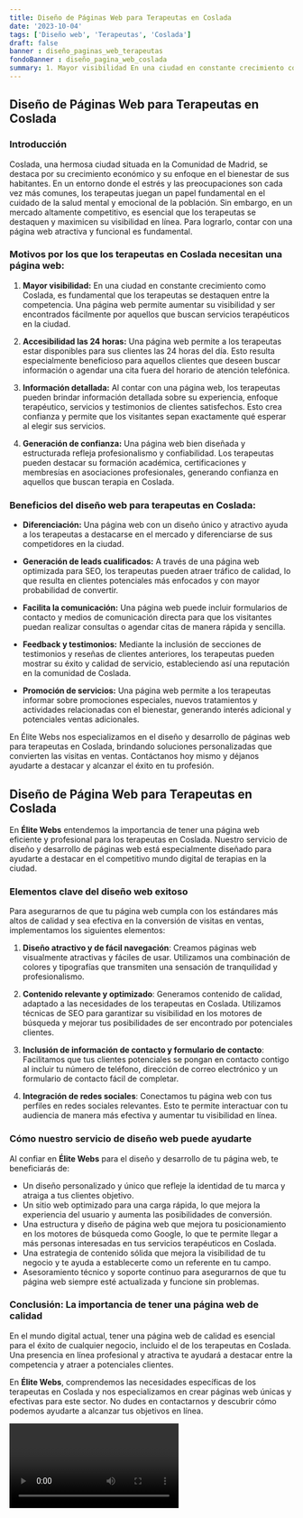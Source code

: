 ```yaml
---
title: Diseño de Páginas Web para Terapeutas en Coslada
date: '2023-10-04'
tags: ['Diseño web', 'Terapeutas', 'Coslada']
draft: false
banner : diseño_paginas_web_terapeutas
fondoBanner : diseño_pagina_web_coslada
summary: 1. Mayor visibilidad En una ciudad en constante crecimiento como Coslada, es fundamental que los terapeutas se destaquen entre la competencia. Una página web permite aumentar su visibilidad y ser encontrados fácilmente por aquellos que buscan servicios terapéuticos en la ciudad.
---
```


## Diseño de Páginas Web para Terapeutas en Coslada

### Introducción
Coslada, una hermosa ciudad situada en la Comunidad de Madrid, se destaca por su crecimiento económico y su enfoque en el bienestar de sus habitantes. En un entorno donde el estrés y las preocupaciones son cada vez más comunes, los terapeutas juegan un papel fundamental en el cuidado de la salud mental y emocional de la población. Sin embargo, en un mercado altamente competitivo, es esencial que los terapeutas se destaquen y maximicen su visibilidad en línea. Para lograrlo, contar con una página web atractiva y funcional es fundamental.

### Motivos por los que los terapeutas en Coslada necesitan una página web:

1. **Mayor visibilidad:** En una ciudad en constante crecimiento como Coslada, es fundamental que los terapeutas se destaquen entre la competencia. Una página web permite aumentar su visibilidad y ser encontrados fácilmente por aquellos que buscan servicios terapéuticos en la ciudad.

2. **Accesibilidad las 24 horas:** Una página web permite a los terapeutas estar disponibles para sus clientes las 24 horas del día. Esto resulta especialmente beneficioso para aquellos clientes que deseen buscar información o agendar una cita fuera del horario de atención telefónica.

3. **Información detallada:** Al contar con una página web, los terapeutas pueden brindar información detallada sobre su experiencia, enfoque terapéutico, servicios y testimonios de clientes satisfechos. Esto crea confianza y permite que los visitantes sepan exactamente qué esperar al elegir sus servicios.

4. **Generación de confianza:** Una página web bien diseñada y estructurada refleja profesionalismo y confiabilidad. Los terapeutas pueden destacar su formación académica, certificaciones y membresías en asociaciones profesionales, generando confianza en aquellos que buscan terapia en Coslada.

### Beneficios del diseño web para terapeutas en Coslada:

- **Diferenciación:** Una página web con un diseño único y atractivo ayuda a los terapeutas a destacarse en el mercado y diferenciarse de sus competidores en la ciudad.

- **Generación de leads cualificados:** A través de una página web optimizada para SEO, los terapeutas pueden atraer tráfico de calidad, lo que resulta en clientes potenciales más enfocados y con mayor probabilidad de convertir.

- **Facilita la comunicación:** Una página web puede incluir formularios de contacto y medios de comunicación directa para que los visitantes puedan realizar consultas o agendar citas de manera rápida y sencilla.

- **Feedback y testimonios:** Mediante la inclusión de secciones de testimonios y reseñas de clientes anteriores, los terapeutas pueden mostrar su éxito y calidad de servicio, estableciendo así una reputación en la comunidad de Coslada.

- **Promoción de servicios:** Una página web permite a los terapeutas informar sobre promociones especiales, nuevos tratamientos y actividades relacionadas con el bienestar, generando interés adicional y potenciales ventas adicionales.

En Élite Webs nos especializamos en el diseño y desarrollo de páginas web para terapeutas en Coslada, brindando soluciones personalizadas que convierten las visitas en ventas. Contáctanos hoy mismo y déjanos ayudarte a destacar y alcanzar el éxito en tu profesión.

<GifSeo />

<Cta />

## Diseño de Página Web para Terapeutas en Coslada

En **Élite Webs** entendemos la importancia de tener una página web eficiente y profesional para los terapeutas en Coslada. Nuestro servicio de diseño y desarrollo de páginas web está especialmente diseñado para ayudarte a destacar en el competitivo mundo digital de terapias en la ciudad.

### Elementos clave del diseño web exitoso

Para asegurarnos de que tu página web cumpla con los estándares más altos de calidad y sea efectiva en la conversión de visitas en ventas, implementamos los siguientes elementos:

1. **Diseño atractivo y de fácil navegación**: Creamos páginas web visualmente atractivas y fáciles de usar. Utilizamos una combinación de colores y tipografías que transmiten una sensación de tranquilidad y profesionalismo.

2. **Contenido relevante y optimizado**: Generamos contenido de calidad, adaptado a las necesidades de los terapeutas en Coslada. Utilizamos técnicas de SEO para garantizar su visibilidad en los motores de búsqueda y mejorar tus posibilidades de ser encontrado por potenciales clientes.

3. **Inclusión de información de contacto y formulario de contacto**: Facilitamos que tus clientes potenciales se pongan en contacto contigo al incluir tu número de teléfono, dirección de correo electrónico y un formulario de contacto fácil de completar.

4. **Integración de redes sociales**: Conectamos tu página web con tus perfiles en redes sociales relevantes. Esto te permite interactuar con tu audiencia de manera más efectiva y aumentar tu visibilidad en línea.

### Cómo nuestro servicio de diseño web puede ayudarte

Al confiar en **Élite Webs** para el diseño y desarrollo de tu página web, te beneficiarás de:

- Un diseño personalizado y único que refleje la identidad de tu marca y atraiga a tus clientes objetivo.
- Un sitio web optimizado para una carga rápida, lo que mejora la experiencia del usuario y aumenta las posibilidades de conversión.
- Una estructura y diseño de página web que mejora tu posicionamiento en los motores de búsqueda como Google, lo que te permite llegar a más personas interesadas en tus servicios terapéuticos en Coslada.
- Una estrategia de contenido sólida que mejora la visibilidad de tu negocio y te ayuda a establecerte como un referente en tu campo.
- Asesoramiento técnico y soporte continuo para asegurarnos de que tu página web siempre esté actualizada y funcione sin problemas.

### Conclusión: La importancia de tener una página web de calidad

En el mundo digital actual, tener una página web de calidad es esencial para el éxito de cualquier negocio, incluido el de los terapeutas en Coslada. Una presencia en línea profesional y atractiva te ayudará a destacar entre la competencia y atraer a potenciales clientes.

En **Élite Webs**, comprendemos las necesidades específicas de los terapeutas en Coslada y nos especializamos en crear páginas web únicas y efectivas para este sector. No dudes en contactarnos y descubrir cómo podemos ayudarte a alcanzar tus objetivos en línea.

<Video />

<CtaBot job='Terapeutas' city='Coslada'/>

<Gmaps query='Coslada+españa+maps' />